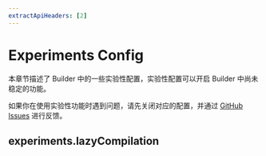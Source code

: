 ```yaml
---
extractApiHeaders: [2]
---
```


# Experiments Config

本章节描述了 Builder 中的一些实验性配置，实验性配置可以开启 Builder 中尚未稳定的功能。

如果你在使用实验性功能时遇到问题，请先关闭对应的配置，并通过 [GitHub Issues](https://github.com/web-infra-dev/modern.js/issues) 进行反馈。

## experiments.lazyCompilation


<LazyCompilation />
